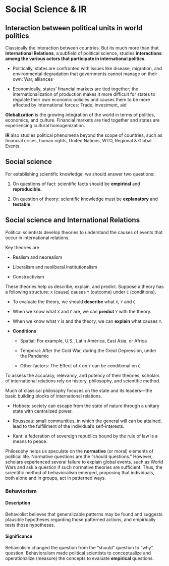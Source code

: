 # Social Science & IR

## Interaction between political units in world politics

Classically the interaction between countries. But its much more than that. **International Relations**, a subfield of political science, studies **interactions among the various actors that participate in international politics**.

+ Politically, states are confronted with issues like disease, migration, and environmental degradation that governments cannot manage on their own: War, alliances

+ Economically, states’ financial markets are tied together; the internationalization of production makes it more difficult for states to regulate their own economic policies and causes them to be more affected by international forces: Trade, investment, aid

**Globalization** is the growing integration of the world in terms of politics, economics, and culture. Financial markets are tied together and states are experiencing cultural homogenization.

**IR** also studies political phenomena beyond the scope of countries, such as financial crises, human rights, United Nations, WTO, Regional & Global Events.

## Social science

For establishing scientific knowledge, we should answer two questions:

1. On questions of fact: scientific facts should be **empirical** and **reproducible**.

2. On question of theory: scientific knowledge must be **explanatory** and **testable**.

## Social science and International Relations

Political scientists develop theories to understand the causes of events that occur in international relations.

Key theories are 

  + Realism and neorealism
  
  + Liberalism and neoliberal institutionalism
  
  + Constructivism
  
These theories help us describe, explain, and predict. Suppose a theory has a following structure: `X` (cause) causes `Y` (outcome) under `C` (conditions).

+ To evaluate the theory, we should **describe** what `X`, `Y` and `C`.

+ When we know what `X` and `C` are, we can **predict** `Y` with the theory.

+ When we know what `Y` is and the theory, we can **explain** what causes `Y`.

+ **Conditions**

  + Spatial: For example, U.S., Latin America, East Asia, or Africa
  
  + Temporal: After the Cold War, during the Great Depression, under the Pandemic
  
  + Other factors: The Effect of `X` on `Y` can be conditional on `C`.

To assess the accuracy, relevancy, and potency of their theories, scholars of international relations rely on history, philosophy, and scientific method. 

Much of classical philosophy focuses on the state and its leaders—the basic building blocks of international relations.

+ Hobbes: society can escape from the state of nature through a unitary state with centralized power.

+ Rousseau: small communities, in which the general will can be attained, lead to the fulfillment of the individual’s self-interests.

+ Kant: a federation of sovereign republics bound by the rule of law is a means to peace.

Philosophy helps us speculate on the **normative** (or moral) elements of political life. Normative questions are the “should questions.” However, scholars experienced several failure to explain global events, such as World Wars and ask a question if such normative theories are sufficient. Thus, the scientific method of behavioralism emerged, proposing  that individuals, both alone and in groups, act in patterned ways. 

### Behaviorism

#### Description
Behaviolist believes that generalizable patterns may be found and suggests plausible hypotheses regarding those patterned actions, and empirically tests those hypotheses. 

#### Significance

Behaviolism changed the question from the "should" question to "why" question. Behavioralism made political scientists to conceptualize and operationalize (measure) the concepts to evaluate **empirical** questions.